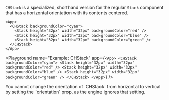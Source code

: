 `CHStack` is a specialized, shorthand version for the regular `Stack` component that has a horizontal orientation with its contents centered.

```ueml copy
<App>
  <CHStack backgroundColor="cyan">
    <Stack height="32px" width="32px" backgroundColor="red" />
    <Stack height="32px" width="32px" backgroundColor="blue" />
    <Stack height="32px" width="32px" backgroundColor="green" />
  </CHStack>
</App>
```

<Playground
  name="Example: CHStack"
  app={`
    <App>
      <CHStack backgroundColor="cyan">
        <Stack height="32px" width="32px" backgroundColor="red" />
        <Stack height="32px" width="32px" backgroundColor="blue" />
        <Stack height="32px" width="32px" backgroundColor="green" />
      </CHStack>
    </App>
  `}
/>

<Callout type="info" emoji="📔">
You cannot change the orientation of `CHStack` from horizontal to vertical by setting the `orientation` prop, as the engine ignores that setting.
</Callout>
